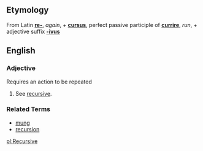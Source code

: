 ==Etymology==
From Latin '''[[re-]]''', ''again'', + '''[[cursus]]''', perfect passive participle of '''[[currire]]''', ''run'', + adjective suffix '''[[-ivus]]'''

==English==
===Adjective===
Requires an action to be repeated
# See [[recursive]].

===Related Terms===
*[[mung]]
*[[recursion]]

[[pl:Recursive]]